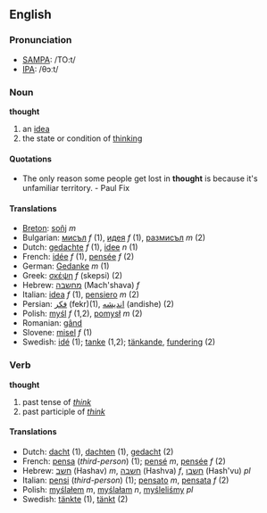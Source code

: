 ==English==
=== Pronunciation ===
*[[w:SAMPA|SAMPA]]: /TO:t/
*[[w:IPA|IPA]]: /θɔːt/

===Noun===
'''thought'''

# an [[idea]]
# the state or condition of [[think]]ing

====Quotations====
*The only reason some people get lost in '''thought''' is because it's unfamiliar territory. - Paul Fix

====Translations====
*[[Breton]]: [[soñj]] ''m''
*Bulgarian: [[мисъл]] ''f'' (1), [[идея]] ''f'' (1), [[размисъл]] ''m'' (2)
*Dutch: [[gedachte]] ''f'' (1), [[idee]] ''n'' (1)
*French: [[idée]] ''f'' (1), [[pensée]] ''f'' (2)
*German: [[Gedanke]] ''m'' (1)
*Greek: [[σκέψη]] ''f'' (skepsi) (2)
*Hebrew: [[מחשבה]] (Mach'shava) ''f''
*Italian: [[idea#Italian|idea]] ''f'' (1), [[pensiero]] ''m'' (2)
*Persian: [[فكر]] (fekr)(1), [[اندیشه]] (andishe) (2)
*Polish: [[myśl]] ''f'' (1,2), [[pomysł]] ''m'' (2)
*Romanian: [[gând]]
*Slovene: [[misel]] ''f'' (1)
*Swedish: [[idé]] (1); [[tanke]] (1,2); [[tänkande]], [[fundering]] (2)

=== Verb ===
'''thought'''

# past tense of ''[[think]]''
# past participle of ''[[think]]''

==== Translations ====
*Dutch: [[dacht]] (1), [[dachten]] (1), [[gedacht]] (2)
*French: [[pensa]] (''third-person'') (1); [[pensé]] ''m'', [[pensée]] ''f'' (2)
*Hebrew: [[חשב]] (Hashav) ''m'', [[חשבה]] (Hashva) ''f'', [[חשבו]] (Hash'vu) ''pl''
*Italian: [[pensi]] (''third-person'') (1); [[pensato]] ''m'', [[pensata]] ''f'' (2)
*Polish: [[myślałem]] ''m'', [[myślałam]] ''n'', [[myśleliśmy]] ''pl''
*Swedish: [[tänkte]] (1), [[tänkt]] (2)